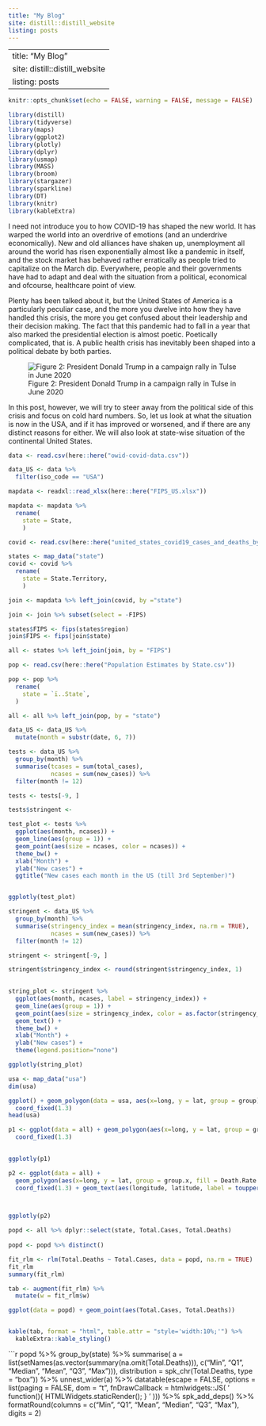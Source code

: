 ```yaml
---
title: "My Blog"
site: distill::distill_website
listing: posts
---
```


---
title: "My Blog"
site: distill::distill_website
listing: posts
---


```r
knitr::opts_chunk$set(echo = FALSE, warning = FALSE, message = FALSE)

library(distill)
library(tidyverse)
library(maps)
library(ggplot2)
library(plotly)
library(dplyr)
library(usmap)
library(MASS)
library(broom)
library(stargazer)
library(sparkline)
library(DT)
library(knitr)
library(kableExtra)
```

I need not introduce you to how COVID-19 has shaped the new world. It has warped the world into an overdrive of emotions (and an underdrive economically). New and old alliances have shaken up, unemployment all around the world has risen exponentially almost like a pandemic in itself, and the stock market has behaved rather erratically as people tried to capitalize on the March dip. Everywhere, people and their governments have had to adapt and deal with the situation from a political, economical and ofcourse, healthcare point of view.


Plenty has been talked about it, but the United States of America is a particularly peculiar case, and the more you dwelve into how they have handled this crisis, the more you get confused about their leadership and their decision making. The fact that this pandemic had to fall in a year that also marked the presidential election is almost poetic. Poetically complicated, that is. A public health crisis has inevitably been shaped into a political debate by both parties.

![Figure 2: President Donald Trump in a campaign rally in Tulse in June 2020](figure_trump_rally.jpg)

In this post, however, we will try to steer away from the political side of this crisis and focus on cold hard numbers. So, let us look at what the situation is now in the USA, and if it has improved or worsened, and if there are any distinct reasons for either. We will also look at state-wise situation of the continental United States.


```r
data <- read.csv(here::here("owid-covid-data.csv"))

data_US <- data %>% 
  filter(iso_code == "USA")

mapdata <- readxl::read_xlsx(here::here("FIPS_US.xlsx"))

mapdata <- mapdata %>% 
  rename(
    state = State,
    )

covid <- read.csv(here::here("united_states_covid19_cases_and_deaths_by_state.csv"))

states <- map_data("state")
covid <- covid %>% 
  rename(
    state = State.Territory,
    )

join <- mapdata %>% left_join(covid, by ="state")

join <- join %>% subset(select = -FIPS)

states$FIPS <- fips(states$region)
join$FIPS <- fips(join$state)

all <- states %>% left_join(join, by = "FIPS")

pop <- read.csv(here::here("Population Estimates by State.csv"))

pop <- pop %>% 
  rename(
    state = `ï..State`, 
  )

all <- all %>% left_join(pop, by = "state")
```



```r
data_US <- data_US %>% 
  mutate(month = substr(date, 6, 7))

tests <- data_US %>%
  group_by(month) %>% 
  summarise(tcases = sum(total_cases),
            ncases = sum(new_cases)) %>% 
  filter(month != 12)

tests <- tests[-9, ]

tests$stringent <- 

test_plot <- tests %>% 
  ggplot(aes(month, ncases)) +
  geom_line(aes(group = 1)) +
  geom_point(aes(size = ncases, color = ncases)) +
  theme_bw() +
  xlab("Month") +
  ylab("New cases") +
  ggtitle("New cases each month in the US (till 3rd September)")


ggplotly(test_plot)
```


```r

stringent <- data_US %>%
  group_by(month) %>% 
  summarise(stringency_index = mean(stringency_index, na.rm = TRUE),
            ncases = sum(new_cases)) %>% 
  filter(month != 12)

stringent <- stringent[-9, ]

stringent$stringency_index <- round(stringent$stringency_index, 1)

  
string_plot <- stringent %>% 
  ggplot(aes(month, ncases, label = stringency_index)) +
  geom_line(aes(group = 1)) +
  geom_point(aes(size = stringency_index, color = as.factor(stringency_index))) +
  geom_text() +
  theme_bw() +
  xlab("Month") +
  ylab("New cases") +
  theme(legend.position="none")

ggplotly(string_plot)
```

```r


usa <- map_data("usa")
dim(usa)

ggplot() + geom_polygon(data = usa, aes(x=long, y = lat, group = group)) + 
  coord_fixed(1.3)
head(usa)
```

```r

p1 <- ggplot(data = all) + geom_polygon(aes(x=long, y = lat, group = group.x, fill = Case.Rate.per.100000, label = state)) + geom_text(aes(longitude, latitude, label = toupper(substr(state, 1, 2)), size = 0.00000001), hjust = 0, vjust = 0) +
  coord_fixed(1.3)
  

ggplotly(p1)
```

```r

p2 <- ggplot(data = all) + 
  geom_polygon(aes(x=long, y = lat, group = group.x, fill = Death.Rate.per.100000, label = state)) + 
  coord_fixed(1.3) + geom_text(aes(longitude, latitude, label = toupper(substr(state, 1, 2)), size = 0.0000000001), hjust = 0, vjust = 0)



ggplotly(p2)
```

```r
popd <- all %>% dplyr::select(state, Total.Cases, Total.Deaths)
  
popd <- popd %>% distinct()

fit_rlm <- rlm(Total.Deaths ~ Total.Cases, data = popd, na.rm = TRUE)
fit_rlm
summary(fit_rlm)

tab <- augment(fit_rlm) %>% 
  mutate(w = fit_rlm$w)

ggplot(data = popd) + geom_point(aes(Total.Cases, Total.Deaths))


kable(tab, format = "html", table.attr = "style='width:10%;'") %>% 
  kableExtra::kable_styling()
```

```r
popd %>% 
  group_by(state) %>% 
  summarise(
    a = list(setNames(as.vector(summary(na.omit(Total.Deaths))),
                   c("Min", "Q1", "Median", "Mean", "Q3", "Max"))),
    distribution = spk_chr(Total.Deaths, type = "box")) %>% 
  unnest_wider(a) %>% 
  datatable(escape = FALSE,
            options = list(paging = FALSE,
                           dom = "t",
                           fnDrawCallback = htmlwidgets::JS(
  '
function(){
  HTMLWidgets.staticRender();
}
'
))) %>% 
  spk_add_deps() %>% 
  formatRound(columns = c("Min", "Q1", "Mean", "Median", "Q3", "Max"), digits = 2)